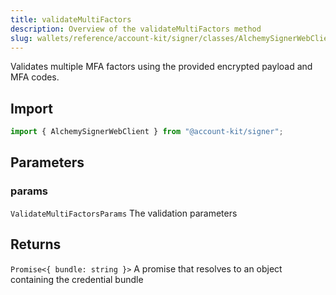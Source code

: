 ```yaml
---
title: validateMultiFactors
description: Overview of the validateMultiFactors method
slug: wallets/reference/account-kit/signer/classes/AlchemySignerWebClient/validateMultiFactors
---
```




Validates multiple MFA factors using the provided encrypted payload and MFA codes.

## Import

```ts
import { AlchemySignerWebClient } from "@account-kit/signer";
```

## Parameters

### params

`ValidateMultiFactorsParams`
The validation parameters

## Returns

`Promise<{ bundle: string }>`
A promise that resolves to an object containing the credential bundle
